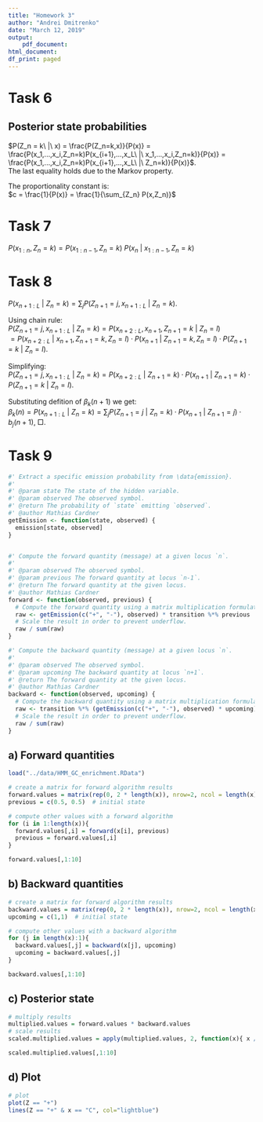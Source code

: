 ```yaml
---
title: "Homework 3"
author: "Andrei Dmitrenko"
date: "March 12, 2019"
output:
    pdf_document:
html_document:
df_print: paged
---
```

  
# Task 6

## Posterior state probabilities

$P(Z_n = k\ |\ x) = \frac{P(Z_n=k,x)}{P(x)} = \frac{P(x_1,...,x_i,Z_n=k)P(x_{i+1},...,x_L\ |\ x_1,...,x_i,Z_n=k)}{P(x)} = \frac{P(x_1,...,x_i,Z_n=k)P(x_{i+1},...,x_L\ |\ Z_n=k)}{P(x)}$.  
The last equality holds due to the Markov property.

The proportionality constant is:  
$c = \frac{1}{P(x)} = \frac{1}{\sum_{Z_n} P(x,Z_n)}$

# Task 7

$P(x_{1:n}, Z_n=k) = P(x_{1:n-1},Z_n=k)\ P(x_n\ |\ x_{1:n-1}, Z_n=k)$


# Task 8

$P(x_{n+1:L}\ |\ Z_n = k) = \sum_j P(Z_{n+1} = j, x_{n+1:L}\ |\ Z_n = k)$.

Using chain rule:  
$P(Z_{n+1} = j, x_{n+1:L}\ |\ Z_n = k) = P(x_{n+2:L}, x_{n+1}, Z_{n+1}=k\ |\ Z_n=l)$  
$= P(x_{n+2:L}\ |\ x_{n+1}, Z_{n+1}=k, Z_n=l) \cdot P(x_{n+1}\ |\ Z_{n+1}=k, Z_n=l) \cdot P(Z_{n+1}=k\ |\ Z_n=l)$.

Simplifying:  
$P(Z_{n+1} = j, x_{n+1:L}\ |\ Z_n = k) = P(x_{n+2:L}\ |\ Z_{n+1}=k) \cdot P(x_{n+1}\ |\ Z_{n+1}=k) \cdot P(Z_{n+1}=k\ |\ Z_n=l)$.

Substituting defition of $\beta_{k}(n+1)$ we get:  
$\beta_k(n) = P(x_{n+1:L}\ |\ Z_n = k) = \sum_j P(Z_{n+1} = j\ |\ Z_n = k) \cdot P(x_{n+1}\ |\ Z_{n+1} = j) \cdot b_j(n+1),\ \Box$.


# Task 9

```r
#' Extract a specific emission probability from \data{emission}.
#'
#' @param state The state of the hidden variable.
#' @param observed The observed symbol.
#' @return The probability of `state` emitting `observed`.
#' @author Mathias Cardner
getEmission <- function(state, observed) {
  emission[state, observed]
}


#' Compute the forward quantity (message) at a given locus `n`.
#'
#' @param observed The observed symbol.
#' @param previous The forward quantity at locus `n-1`.
#' @return The forward quantity at the given locus.
#' @author Mathias Cardner
forward <- function(observed, previous) {
  # Compute the forward quantity using a matrix multiplication formulation.
  raw <- getEmission(c("+", "-"), observed) * transition %*% previous
  # Scale the result in order to prevent underflow.
  raw / sum(raw)
}

#' Compute the backward quantity (message) at a given locus `n`.
#'
#' @param observed The observed symbol.
#' @param upcoming The backward quantity at locus `n+1`.
#' @return The forward quantity at the given locus.
#' @author Mathias Cardner
backward <- function(observed, upcoming) {
  # Compute the backward quantity using a matrix multiplication formulation.
  raw <- transition %*% (getEmission(c("+", "-"), observed) * upcoming)
  # Scale the result in order to prevent underflow.
  raw / sum(raw)
}
```

## a) Forward quantities

```r
load("../data/HMM_GC_enrichment.RData")

# create a matrix for forward algorithm results
forward.values = matrix(rep(0, 2 * length(x)), nrow=2, ncol = length(x))
previous = c(0.5, 0.5)  # initial state

# compute other values with a forward algorithm
for (i in 1:length(x)){
  forward.values[,i] = forward(x[i], previous)
  previous = forward.values[,i]
}

forward.values[,1:10]
```

## b) Backward quantities

```r
# create a matrix for forward algorithm results
backward.values = matrix(rep(0, 2 * length(x)), nrow=2, ncol = length(x))
upcoming = c(1,1)  # initial state

# compute other values with a backward algorithm
for (j in length(x):1){
  backward.values[,j] = backward(x[j], upcoming)
  upcoming = backward.values[,j]
}

backward.values[,1:10]

```

## c) Posterior state

```r

# multiply results
multiplied.values = forward.values * backward.values
# scale results
scaled.multiplied.values = apply(multiplied.values, 2, function(x){ x / sum(x) })

scaled.multiplied.values[,1:10]

```

## d) Plot

```r
# plot
plot(Z == "+")
lines(Z == "+" & x == "C", col="lightblue")
```
